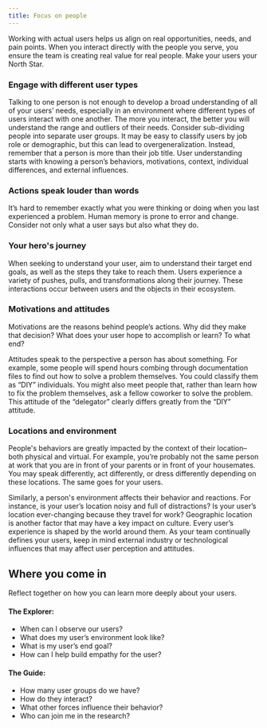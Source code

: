 ```yaml
---
title: Focus on people
---
```


<PageDescription>

Working with actual users helps us align on real opportunities, needs, and pain
points. When you interact directly with the people you serve, you ensure the
team is creating real value for real people. Make your users your North Star.

</PageDescription>


### Engage with different user types

Talking to one person is not enough to develop a broad understanding of all of your users’ needs, especially in an environment where different types of users interact with one another. The more you interact, the better you will understand the range and outliers of their needs. Consider sub-dividing people into separate user groups. It may be easy to classify users by job role or demographic, but this can lead to overgeneralization. Instead, remember that a person is more than their job title. User understanding starts with knowing a person’s behaviors, motivations, context, individual differences, and external influences.

### Actions speak louder than words

It’s hard to remember exactly what you were thinking or doing when you last experienced a problem. Human memory is prone to error and change. Consider not only what a user says but also what they do.

### Your hero's journey

When seeking to understand your user, aim to understand their target end goals, as well as the steps they take to reach them. Users experience a variety of pushes, pulls, and transformations along their journey. These interactions occur between users and the objects in their ecosystem. 

### Motivations and attitudes

Motivations are the reasons behind people’s actions. Why did they make that decision? What does your user hope to accomplish or learn? To what end?

Attitudes speak to the perspective a person has about something. For example, some people will spend hours combing through documentation files to find out how to solve a problem themselves. You could classify them as “DIY” individuals. You might also meet people that, rather than learn how to fix the problem themselves, ask a fellow coworker to solve the problem. This attitude of the “delegator” clearly differs greatly from the “DIY” attitude.

### Locations and environment

People's behaviors are greatly impacted by the context of their location–both physical and virtual. For example, you’re probably not the same person at work that you are in front of your parents or in front of your housemates. You may speak differently, act differently, or dress differently depending on these locations. The same goes for your users.

Similarly, a person's environment affects their behavior and reactions. For instance, is your user’s location noisy and full of distractions? Is your user’s location ever-changing because they travel for work? Geographic location is another factor that may have a key impact on culture. Every user’s experience is shaped by the world around them. As your team continually defines your users, keep in mind external industry or technological influences that may affect user perception and attitudes.

## Where you come in

Reflect together on how you can learn more deeply about your users.

#### The Explorer:

- When can I observe our users?
- What does my user’s environment look like?
- What is my user’s end goal?
- How can I help build empathy for the user?

#### The Guide:

- How many user groups do we have?
- How do they interact?
- What other forces influence their behavior?
- Who can join me in the research?
